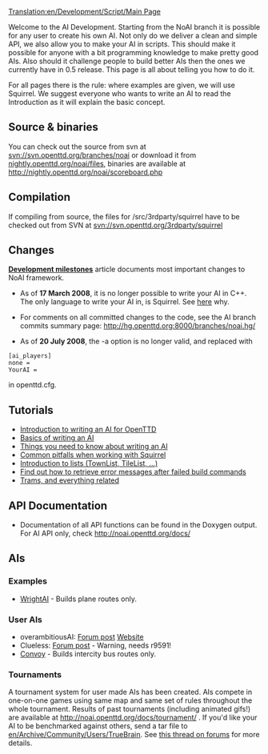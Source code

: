 [[Translation:en/Development/Script/Main Page]]
{{en/Development/Script/Navigation}}

Welcome to the AI Development. Starting from the NoAI branch it is possible for any user to create his own AI. Not only do we deliver a clean and simple API, we also allow you to make your AI in scripts. This should make it possible for anyone with a bit programming knowledge to make pretty good AIs. Also should it challenge people to build better AIs then the ones we currently have in 0.5 release. This page is all about telling you how to do it.

For all pages there is the rule: where examples are given, we will use Squirrel. We suggest everyone who wants to write an AI to read the Introduction as it will explain the basic concept.

== Source & binaries ==
You can check out the source from svn at svn://svn.openttd.org/branches/noai or download it from [http://nightly.openttd.org/noai/files/ nightly.openttd.org/noai/files], binaries are available at http://nightly.openttd.org/noai/scoreboard.php

== Compilation ==
If compiling from source, the files for /src/3rdparty/squirrel have to be checked out from SVN at svn://svn.openttd.org/3rdparty/squirrel

== Changes ==

'''[[en/Archive/Development/AI Development milestones|Development milestones]]''' article documents most important changes to NoAI framework.

* As of '''17 March 2008''', it is no longer possible to write your AI in C++. The only language to write your AI in, is Squirrel. See [[en/Archive/Development/AI Development milestones#17-march-2008-c-support-is-dropped|here]] why.

* For comments on all committed changes to the code, see the AI branch commits summary page: http://hg.openttd.org:8000/branches/noai.hg/

* As of '''20 July 2008''', the -a option is no longer valid, and replaced with
 [ai_players]
 none =
 YourAI =
in openttd.cfg.

== Tutorials ==
* [[en/Development/Script/Introduction|Introduction to writing an AI for OpenTTD]]
* [[en/Development/Script/Basics|Basics of writing an AI]]
* [[en/Development/Script/Need To Know|Things you need to know about writing an AI]]
* [[en/Development/Script/Squirrel pitfalls|Common pitfalls when working with Squirrel]]
* [[en/Development/Script/Lists|Introduction to lists (TownList, TileList, ...)]]
* [[en/Development/Script/Last Error|Find out how to retrieve error messages after failed build commands]]
* [[en/Development/Script/Trams|Trams, and everything related]]

== API Documentation ==
* Documentation of all API functions can be found in the Doxygen output. For AI API only, check http://noai.openttd.org/docs/

== AIs ==
=== Examples ===
* [[en/Development/Script/WrightAI|WrightAI]] - Builds plane routes only.


=== User AIs ===
* overambitiousAI: [http://tt-forums.net/viewtopic.php?p=632579#p632579 Forum post] [http://homepages.uni-paderborn.de/leise/ Website]
* Clueless: [http://tt-forums.net/viewtopic.php?p=573508#p573508 Forum post] - Warning, needs r9591!
* [[en/Community/AI/Convoy|Convoy]] - Builds intercity bus routes only.

=== Tournaments ===
A tournament system for user made AIs has been created. AIs compete in one-on-one games using same map and same set of rules throughout the whole tournament. Results of past tournaments (including animated gifs!) are available at http://noai.openttd.org/docs/tournament/ . If you'd like your AI to be benchmarked against others, send a tar file to [[en/Archive/Community/Users/TrueBrain]]. See [http://www.tt-forums.net/viewtopic.php?f=65&t=37945 this thread on forums] for more details.